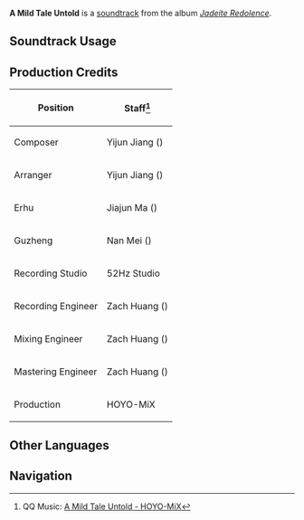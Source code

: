 {{Soundtrack Infobox
|image          = Jadeite Redolence.png
|album          = Jadeite Redolence
|disc           = 1
|number         = 19
|featured       =
|featured2      =
|featured3      =
|featured_disc  =
|featured_disc2 =
|featured_disc3 =
|youtube_id     = Wt-ORihG4iw
|spotify_id     = 27a7BIHnVmoq5mTV6fTwYu
|previous       = Nightcap at Nightfall
|next           = Dweller of Bamboo Groves
}}
'''A Mild Tale Untold''' is a [[soundtrack]] from the album ''[[Jadeite Redolence]]''.

==Soundtrack Usage==
{{Soundtrack Usage
|location = Chenyu Vale//night
}}
<!--
==Other Arrangements==
{{Files by Category Gallery|Media Using an Unreleased Arrangement of {{subst:#titleparts:{{subst:PAGENAME}}}} Soundtrack}}
-->
==Production Credits==
{| class="wikitable sortable"
|-
! Position
! Staff<ref>QQ Music: [https://y.qq.com/n/ryqq/songDetail/002zJ2bW3xtnRs {{zh|清润玉响}} A Mild Tale Untold - HOYO-MiX]</ref>
|-
! Composer
| Yijun Jiang ({{zh|姜以君}})
|-
! Arranger
| Yijun Jiang ({{zh|姜以君}})
|-
! Erhu
| Jiajun Ma ({{zh|马稼骏}})
|-
! Guzheng
| Nan Mei ({{zh|梅楠}})
|-
! Recording Studio
| 52Hz Studio
|-
! Recording Engineer
| Zach Huang ({{zh|黄巍}})
|-
! Mixing Engineer
| Zach Huang ({{zh|黄巍}})
|-
! Mastering Engineer
| Zach Huang ({{zh|黄巍}})
|-
! Production
| HOYO-MiX
|}
<!--
==Trivia==
-->
==Other Languages==
{{Other Languages|default_hidden=1
|en       = A Mild Tale Untold
|zhs      = 清润玉响
|zhs_rm   = Qīngrùn Yùxiǎng
|zht      = 清潤玉響
|zht_rm   = Qīngrùn Yùxiǎng
|zh_tl    = 
|ja       = 清き雫の響き
|ja_rm    = Kiyoki Shizuku no Hibiki
|ja_tl    = 
}}
<!--
==References==
{{Reflist}}
-->

==Navigation==
{{Soundtrack Navbox|Jadeite Redolence}}